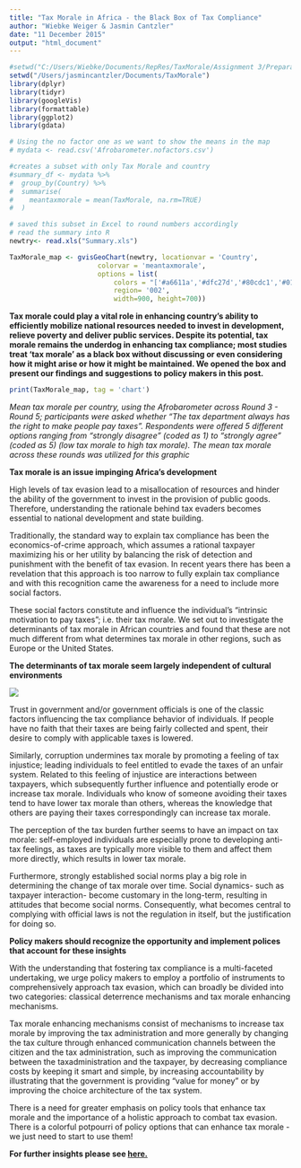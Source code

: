 ```yaml
---
title: "Tax Morale in Africa - the Black Box of Tax Compliance"
author: "Wiebke Weiger & Jasmin Cantzler"
date: "11 December 2015"
output: "html_document"
---
```


```r
#setwd("C:/Users/Wiebke/Documents/RepRes/TaxMorale/Assignment 3/PreparatoryWork")
setwd("/Users/jasmincantzler/Documents/TaxMorale")
library(dplyr)
library(tidyr)
library(googleVis)
library(formattable)
library(ggplot2)
library(gdata)  

# Using the no factor one as we want to show the means in the map
# mydata <- read.csv('Afrobarometer.nofactors.csv')

#creates a subset with only Tax Morale and country
#summary_df <- mydata %>% 
#  group_by(Country) %>% 
#  summarise(
#    meantaxmorale = mean(TaxMorale, na.rm=TRUE)
#  )

# saved this subset in Excel to round numbers accordingly
# read the summary into R
newtry<- read.xls("Summary.xls")  

TaxMorale_map <- gvisGeoChart(newtry, locationvar = 'Country',
                      colorvar = 'meantaxmorale',
                      options = list(
                          colors = "['#a6611a','#dfc27d','#80cdc1','#018571']",
                          region= '002',
                          width=900, height=700))

```


**Tax morale could play a vital role in enhancing country's ability to efficiently mobilize national resources needed to invest in development, relieve poverty and deliver public services. Despite its potential, tax morale remains the underdog in enhancing tax compliance; most studies treat ‘tax morale’ as a black box without discussing or even considering how it might arise or how it might be maintained. We opened the box and present our findings and suggestions to policy makers in this post.**

```r
print(TaxMorale_map, tag = 'chart')
```
*Mean tax morale per country, using the Afrobarometer across Round 3 - Round 5; participants were asked whether "The tax department always has the right to make people pay taxes”. Respondents were offered 5 different options ranging from “strongly disagree” (coded as 1) to “strongly agree” (coded as 5) (low tax morale to high tax morale). The mean tax morale across these rounds was utilized for this graphic*

**Tax morale is an issue impinging Africa's development**

High levels of tax evasion lead to a misallocation of resources and hinder the ability of the government to invest in the provision of public goods. Therefore, understanding the rationale behind tax evaders becomes essential to national development and state building. 

Traditionally, the standard way to explain tax compliance has been the economics-of-crime approach, which assumes a rational taxpayer maximizing his or her utility by balancing the risk of detection and punishment with the benefit of tax evasion. In recent years there has been a revelation that this approach is too narrow to fully explain tax compliance and with this recognition came the awareness for a need to include more social factors. 

These social factors constitute and influence the individual’s “intrinsic motivation to pay taxes”; i.e. their tax morale. We set out to investigate the determinants of tax morale in African countries and found that these are not much different from what determines tax morale in other regions, such as Europe or the United States.

**The determinants of tax morale seem largely independent of cultural environments**

![](new.png)

Trust in government and/or government officials is one of the classic factors influencing the tax compliance behavior of individuals. If people have no faith that their taxes are being fairly collected and spent, their desire to comply with applicable taxes is lowered. 

Similarly, corruption undermines tax morale by promoting a feeling of tax injustice; leading individuals to feel entitled to evade the taxes of an unfair system. Related to this feeling of injustice are interactions between taxpayers, which subsequently further influence and potentially erode or increase tax morale. Individuals who know of someone avoiding their taxes tend to have lower tax morale than others, whereas the knowledge that others are paying their taxes correspondingly can increase tax morale. 

The perception of the tax burden further seems to have an impact on tax morale:  self-employed individuals are especially prone to developing anti-tax feelings, as taxes are typically more visible to them and affect them more directly, which results in lower tax morale. 

Furthermore, strongly established social norms play a big role in determining the change of tax morale over time. Social dynamics- such as taxpayer interaction- become customary in the long-term, resulting in attitudes that become social norms.
Consequently, what becomes central to complying with official laws is not the regulation in itself, but the justification for doing so. 

**Policy makers should recognize the opportunity and implement polices that account for these insights**

With the understanding that fostering tax compliance is a multi-faceted undertaking, we urge policy makers to employ a portfolio of instruments to comprehensively approach tax evasion, which can broadly be divided into two categories: classical deterrence mechanisms and tax morale enhancing mechanisms. 

Tax morale enhancing mechanisms consist of mechanisms to increase tax morale by improving the tax administration and more generally by changing the tax culture through enhanced communication channels between the citizen and the tax administration, such as improving the communication between the taxadministration and the taxpayer, by decreasing compliance costs by keeping it smart and simple, by increasing accountability by illustrating that the government is providing "value for money" or by improving the choice architecture of the tax system.

There is a need for greater emphasis on policy tools that enhance tax morale and the importance of a holistic approach to combat tax evasion. There is a colorful potpourri of policy options that can enhance tax morale - we just need to start to use them!

**For further insights please see [here.](https://github.com/jasmincantzler/TaxMorale/blob/master/Final%20Project/Final.pdf)**
